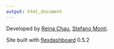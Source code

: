```yaml
---
output: html_document
---
```


<!------------------------------------- footer: start ------------------------------->
<footer>
<div class="copyright">
  <p>Developed by <a href="mailto:lilychau999@gmail.com">Reina Chau</a>, <a href="mailto:montilab@bu.edu">Stefano Monti</a>.</p>
</div>

<div class="pkgdown">
  <p>Site built with <a href="https://rmarkdown.rstudio.com/flexdashboard/index.html">flexdashboard</a> 0.5.2</p>
</div>
</footer>
<!------------------------------------- footer: end ------------------------------->

